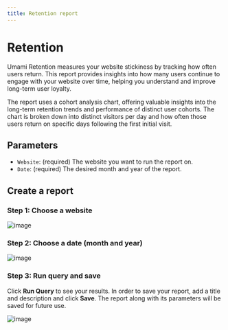 ```yaml
---
title: Retention report
---
```


# Retention

Umami Retention measures your website stickiness by tracking how often users return.
This report provides insights into how many users continue to engage with your website over time, helping you understand and improve long-term user loyalty.

The report uses a cohort analysis chart, offering valuable insights into the long-term retention trends and performance of distinct user cohorts.
The chart is broken down into distinct visitors per day and how often those users return on specific days following the first initial visit.

## Parameters

- `Website`: (required) The website you want to run the report on.
- `Date`: (required) The desired month and year of the report.

## Create a report

### Step 1: Choose a website

![image](/images/docs/v2/retention-website.png)

### Step 2: Choose a date (month and year)

![image](/images/docs/v2/retention-date.png)

### Step 3: Run query and save

Click **Run Query** to see your results. In order to save your report, add a title and description and click **Save**.
The report along with its parameters will be saved for future use.

![image](/images/docs/v2/retention-details.png)
